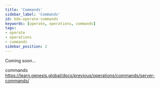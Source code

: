 ```yaml
---
title: 'Commands'
sidebar_label: 'Commands'
id: bdo-operate-commands
keywords: [operate, operations, commands]
tags:
- operate
- operations
- commands
sidebar_position: 2
---
```


Coming soon...

commands 
https://learn.genesis.global/docs/previous/operations/commands/server-commands/ 
